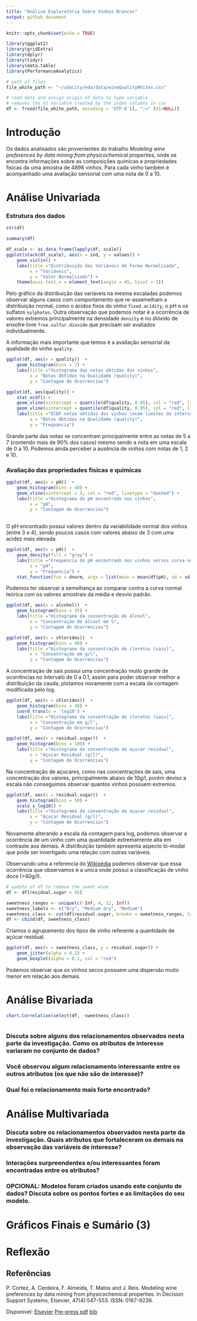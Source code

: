 ```yaml
---
title: "Análise Exploratória Sobre Vinhos Brancos"
output: github_document
---
```


```r
knitr::opts_chunk$set(echo = TRUE)
```

```r
library(ggplot2)
library(gridExtra)
library(dplyr)
library(tidyr)
library(data.table)
library(PerformanceAnalytics)
```

```r
# path of files
file_white_path <- "~/udacity/eda/data/wineQualityWhites.csv"

# read data and assign origin of data to type variable
# removes the V1 variable created by the index columns in csv
df <- fread(file_white_path, encoding = 'UTF-8')[, ":=" (V1=NULL)]
```

# Introdução

Os dados analisados são provenientes do trabalho *Modeling wine preferences by data mining from physicochemical properties*, onde se encontra informações sobre as composições químicas e propriedades físicas da uma amostra de 4898 vinhos. Para cada vinho também é acompanhado uma avaliação sensorial com uma nota de 0 a 10.

# Análise Univariada
### Estrutura dos dados

```r
str(df)
```

```r
summary(df)
```

```r
df_scale <- as.data.frame(lapply(df, scale))
ggplot(stack(df_scale), aes(x = ind, y = values)) + 
    geom_violin() +
    labs(title ="Distribuição das Variáveis de Forma Normalizada", 
         x = "Variáveis", 
         y = "Valor Normalizado") +
    theme(axis.text.x = element_text(angle = 45, hjust = 1))
```

Pelo gráfico da distribuição das variáveis na mesma escaladas podemos observar alguns casos com comportamento que re-assemelham a distribuição normal, como o ácidos fixos do vinho `fixed.acidity`, o pH e os sulfatos `sulphates`. Outra observação que podemos notar é a ocorrência de valores extremos principalmente na densidade `density` e no dióxido de enxofre livre `free.sulfur.dioxide` que precisam ser avaliados individualmente.

A informação mais importante que temos é a avaliação sensorial da qualidade do vinho `quality`. 

```r
ggplot(df, aes(x = quality))  +
    geom_histogram(bins = 7) +
    labs(title ="Histograma das notas obtidas dos vinhos", 
         x = "Notas Obtidas na Qualidade (quality)", 
         y = "Contagem de Ocorrencias")
```

```r
ggplot(df, aes(quality)) + 
    stat_ecdf() + 
    geom_vline(xintercept = quantile(df$quality, 0.05), col = "red", linetype = "dashed") +
    geom_vline(xintercept = quantile(df$quality, 0.95), col = "red", linetype = "dashed") +
    labs(title ="ECDF notas obtidas dos vinhos \ncom limites do intervalo de 90% dos dados", 
         x = "Notas Obtidas na Qualidade (quality)", 
         y = "Frequancia")
```

Grande parte das notas se concentram principalmente entre as notas de 5 a 7 (contendo mais de 90% dos casos) mesmo sendo a nota em uma escala de 0 a 10.
Podemos ainda perceber a ausência de vinhos com notas de 1, 2 e 10.

### Avaliação das propriedades fisicas e quimícas

```r
ggplot(df, aes(x = pH))  +
    geom_histogram(bins = 40) +
    geom_vline(xintercept = 3, col = "red", linetype = "dashed") +
    labs(title ="Histograma do pH encontrado nos vinhos", 
         x = "pH", 
         y = "Contagem de Ocorrencias")
        
```

O pH encontrado possui valores dentro da variabilidade normal dos vinhos (entre 3 e 4), sendo poucos casos com valores abaixo de 3 com uma acidez mais elevada.

```r
ggplot(df, aes(x = pH))  +
    geom_density(fill = "gray") +
    labs(title ="Frequencia do pH encontrado nos vinhos versus curva normal", 
         x = "pH", 
         y = "Frequencia") +
    stat_function(fun = dnorm, args = list(mean = mean(df$pH), sd = sd(df$pH)), col = "red")
```

Podemos ter observar a semelhança ao comparar contra a curva normal teórica com os valores amostrais da média e desvio padrão.

```r
ggplot(df, aes(x = alcohol))  +
    geom_histogram(bins = 35) +
    labs(title ="Histograma da consentração de álcool", 
         x = "Consentração de álcool em %", 
         y = "Contagem de Ocorrencias")
```

```r
ggplot(df, aes(x = chlorides))  +
    geom_histogram(bins = 40) +
    labs(title ="Histograma da consentração de cloretos (sais)", 
         x = "Consentração em g/l", 
         y = "Contagem de Ocorrencias")
```

A concentração de sais possui uma concentração muito grande de ocorrências no intervalo de 0 a 0.1, assim para poder observar melhor a distribuição da cauda, plotamos novamente com a escala da contagem modificada pelo log.

```r
ggplot(df, aes(x = chlorides))  +
    geom_histogram(bins = 40) +
    coord_trans(x = 'log10') +
    labs(title ="Histograma da consentração de cloretos (sais)", 
         x = "Consentração em g/l", 
         y = "Contagem de Ocorrencias")
```

```r
ggplot(df, aes(x = residual.sugar))  +
    geom_histogram(bins = 100) +
    labs(title ="Histograma da consentração de açucar residual", 
         x = "Açucar Residual (g/l)", 
         y = "Contagem de Ocorrencias")
```

Na concentração de açucares, como nas concentrações de sais, uma concentração dos valores, principalmente abaixo de 10g/l, porém deviso a escala não conseguimos observar quantos vinhos possuem extremos.

```r
ggplot(df, aes(x = residual.sugar))  +
    geom_histogram(bins = 50) +
    scale_x_log10() +
    labs(title ="Histograma da consentração de açucar residual", 
         x = "Açucar Residual (g/l)", 
         y = "Contagem de Ocorrencias")
```

Novamente alterando a escala da contagem para log, podemos observar a ocorrência de um vinho com uma quantidade extremamente alta em contraste aos demais. A distribuição  também apresenta aspecto bi-modal que pode ser invertigado uma relação com outras variáveis.

Observando uma a referencia do [Wikipédia](https://en.wikipedia.org/wiki/Sweetness_of_wine) podemos observar que essa ocorrência que observamos é a unica onde possui a classificação de vinho doce (>40g/l).

```r
# update of df to remove the sweet wine
df <- df[residual.sugar < 45]

sweetness_ranges <- unique(c(-Inf, 4, 12, Inf))
sweetness_labels <- c("Dry", "Medium dry", "Medium")
sweetness_class <- cut(df$residual.sugar, breaks = sweetness_ranges, labels = sweetness_labels)
df <- cbind(df, sweetness_class)
```

Criamos o agrupamento dos tipos de vinho referente a quantidade de açúcar residual.

```r
ggplot(df, aes(x = sweetness_class, y = residual.sugar)) +
    geom_jitter(alpha = 0.1) +
    geom_boxplot(alpha = 0.1, col = "red") 
```

Podemos observar que os vinhos secos possuem uma dispersão muito menor em relação aos demais.

# Análise Bivariada
```r
chart.Correlation(select(df, -sweetness_class))
```

```r

```

### Discuta sobre alguns dos relacionamentos observados nesta parte da investigação. Como os atributos de interesse variaram no conjunto de dados?
### Você observou algum relacionamento interessante entre os outros atributos (os que não são de interesse)?
### Qual foi o relacionamento mais forte encontrado?

# Análise Multivariada

### Discuta sobre os relacionamentos observados nesta parte da investigação. Quais atributos que fortaleceram os demais na observação das variáveis de interesse?
### Interações surpreendentes e/ou interessantes foram encontradas entre os atributos?
### OPCIONAL: Modelos foram criados usando este conjunto de dados? Discuta sobre os pontos fortes e as limitações do seu modelo.

# Gráficos Finais e Sumário (3)

# Reflexão

## Referências

P. Cortez, A. Cerdeira, F. Almeida, T. Matos and J. Reis. 
Modeling wine preferences by data mining from physicochemical properties.
In Decision Support Systems, Elsevier, 47(4):547-553. ISSN: 0167-9236.

Disponível: 
[Elsevier](http://dx.doi.org/10.1016/j.dss.2009.05.016)
[Pre-press pdf](http://www3.dsi.uminho.pt/pcortez/winequality09.pdf)
[bib](http://www3.dsi.uminho.pt/pcortez/dss09.bib)

